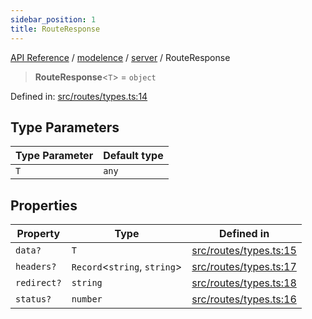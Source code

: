 ```yaml
---
sidebar_position: 1
title: RouteResponse
---
```


[API Reference](/api-reference/modelence/server/type-aliases/../../../index) / [modelence](/api-reference/modelence/server/type-aliases/../../index) / [server](/api-reference/modelence/server/type-aliases/../index) / RouteResponse

> **RouteResponse**\<`T`\> = `object`

Defined in: [src/routes/types.ts:14](https://github.com/modelence/modelence/blob/6ff5a41600441b13f2799fb428b853edb011dbfb/packages/modelence/src/routes/types.ts#L14)

## Type Parameters

| Type Parameter | Default type |
| ------ | ------ |
| `T` | `any` |

## Properties

| Property | Type | Defined in |
| ------ | ------ | ------ |
| <a id="data"></a> `data?` | `T` | [src/routes/types.ts:15](https://github.com/modelence/modelence/blob/6ff5a41600441b13f2799fb428b853edb011dbfb/packages/modelence/src/routes/types.ts#L15) |
| <a id="headers"></a> `headers?` | `Record`\<`string`, `string`\> | [src/routes/types.ts:17](https://github.com/modelence/modelence/blob/6ff5a41600441b13f2799fb428b853edb011dbfb/packages/modelence/src/routes/types.ts#L17) |
| <a id="redirect"></a> `redirect?` | `string` | [src/routes/types.ts:18](https://github.com/modelence/modelence/blob/6ff5a41600441b13f2799fb428b853edb011dbfb/packages/modelence/src/routes/types.ts#L18) |
| <a id="status"></a> `status?` | `number` | [src/routes/types.ts:16](https://github.com/modelence/modelence/blob/6ff5a41600441b13f2799fb428b853edb011dbfb/packages/modelence/src/routes/types.ts#L16) |
